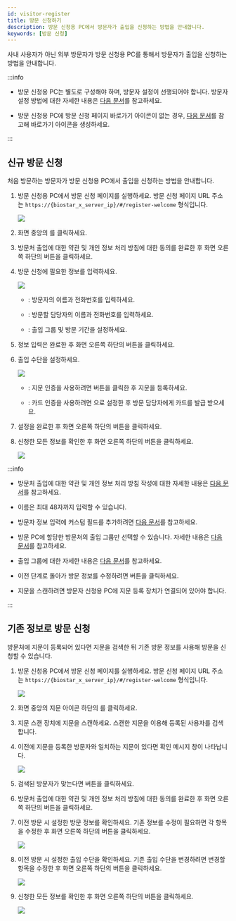 ```yaml
---
id: visitor-register
title: 방문 신청하기
description: 방문 신청용 PC에서 방문자가 출입을 신청하는 방법을 안내합니다.
keywords: [방문 신청]
---
```


사내 사용자가 아닌 외부 방문자가 방문 신청용 PC를 통해서 방문자가 출입을 신청하는 방법을 안내합니다.

:::info

* 방문 신청용 PC는 별도로 구성해야 하며, 방문자 설정이 선행되어야 합니다. 방문자 설정 방법에 대한 자세한 내용은 [다음 문서](settings-visitor)를 참고하세요.

* 방문 신청용 PC에 방문 신청 페이지 바로가기 아이콘이 없는 경우, [다음 문서](settings-visitor#settings-visitor-pc-link)를 참고해 바로가기 아이콘을 생성하세요.

:::

## 신규 방문 신청

처음 방문하는 방문자가 방문 신청용 PC에서 출입을 신청하는 방법을 안내합니다.

1. 방문 신청용 PC에서 방문 신청 페이지를 실행하세요. 방문 신청 페이지 URL 주소는 `https://{biostar_x_server_ip}/#/register-welcome` 형식입니다.

    <Image src='/img/biostarx-settings-visitor-welcome-screen.png' />

1. 화면 중앙의 <Cmd sid='visitor.welcome.first.time' product='2' />를 클릭하세요.

1. 방문처 출입에 대한 약관 및 개인 정보 처리 방침에 대한 동의를 완료한 후 화면 오른쪽 하단의 <Cmd sid='button.nextPage' product='2' /> 버튼을 클릭하세요.

1. 방문 신청에 필요한 정보를 입력하세요.

    <Image src='/img/biostarx-visitor-register-info.png' />

    * <Cmd sid='common.visitor' product='2' />: 방문자의 이름과 전화번호를 입력하세요.

    * <Cmd sid='visitor.host' product='2' />: 방문할 담당자의 이름과 전화번호를 입력하세요.

    * <Cmd sid='visitor.accessInfo' product='2' />: 출입 그룹 및 방문 기간을 설정하세요.

1. 정보 입력은 완료한 후 화면 오른쪽 하단의 <Cmd sid='button.nextPage' product='2' /> 버튼을 클릭하세요.

1. 출입 수단을 설정하세요.

    <Image src='/img/biostarx-visitor-register-access-credential.png' />

    * <Cmd sid='common.fingerPrint' product='2' />: 지문 인증을 사용하려면 <Cmd sid='button.addFingerprint' product='2' /> 버튼을 클릭한 후 지문을 등록하세요.

    * <Cmd sid='common.card' product='2' />: 카드 인증을 사용하려면 <Cmd sid='visitor.request' product='2' />으로 설정한 후 방문 담당자에게 카드를 발급 받으세요.

1. 설정을 완료한 후 화면 오른쪽 하단의 <Cmd sid='button.nextPage' product='2' /> 버튼을 클릭하세요.

1. 신청한 모든 정보를 확인한 후 화면 오른쪽 하단의 <Cmd sid='button.register' product='2' /> 버튼을 클릭하세요.

    <Image src='/img/biostarx-visitor-register-complete.png' />

:::info

* 방문처 출입에 대한 약관 및 개인 정보 처리 방침 작성에 대한 자세한 내용은 [다음 문서](settings-visitor#settings-visitor-terms)를 참고하세요.

* 이름은 최대 48자까지 입력할 수 있습니다.

* 방문자 정보 입력에 커스텀 필드를 추가하려면 [다음 문서](settings-visitor#settings-visitor-custom-field)를 참고하세요.

* 방문 PC에 할당한 방문처의 출입 그룹만 선택할 수 있습니다. 자세한 내용은 [다음 문서](settings-visitor#settings-visitor-site)를 참고하세요.

* 출입 그룹에 대한 자세한 내용은 [다음 문서](settings-access-control-manage-access-group)를 참고하세요.

* 이전 단계로 돌아가 방문 정보를 수정하려면 <Cmd sid='button.previousPage' product='2' /> 버튼을 클릭하세요.

* 지문을 스캔하려면 방문자 신청용 PC에 지문 등록 장치가 연결되어 있어야 합니다.

:::


## 기존 정보로 방문 신청

방문처에 지문이 등록되어 있다면 지문을 검색한 뒤 기존 방문 정보를 사용해 방문을 신청할 수 있습니다.

1. 방문 신청용 PC에서 방문 신청 페이지를 실행하세요. 방문 신청 페이지 URL 주소는 `https://{biostar_x_server_ip}/#/register-welcome` 형식입니다.

    <Image src='/img/biostarx-settings-visitor-welcome-screen.png' />

1. 화면 중앙의 지문 아이콘 하단의 <Cmd sid='visitor.welcome.search' product='2' />를 클릭하세요.

1. 지문 스캔 장치에 지문을 스캔하세요. 스캔한 지문을 이용해 등록된 사용자를 검색합니다.

1. 이전에 지문을 등록한 방문자와 일치하는 지문이 있다면 확인 메시지 창이 나타납니다.

    <Image src='/img/biostarx-visitor-register-confirm-message.png' />

1. 검색된 방문자가 맞는다면 <Cmd sid='button.yes' product='2' /> 버튼을 클릭하세요.

1. 방문처 출입에 대한 약관 및 개인 정보 처리 방침에 대한 동의를 완료한 후 화면 오른쪽 하단의 <Cmd sid='button.nextPage' product='2' /> 버튼을 클릭하세요.

1. 이전 방문 시 설정한 방문 정보를 확인하세요. 기존 정보를 수정이 필요하면 각 항목을 수정한 후 화면 오른쪽 하단의 <Cmd sid='button.nextPage' product='2' /> 버튼을 클릭하세요.

    <Image src='/img/biostarx-visitor-register-saved-info.png' />

1. 이전 방문 시 설정한 출입 수단을 확인하세요. 기존 출입 수단을 변경하려면 변경할 항목을 수정한 후 화면 오른쪽 하단의 <Cmd sid='button.nextPage' product='2' /> 버튼을 클릭하세요.

    <Image src='/img/biostarx-visitor-register-saved-access-credential.png' />

1. 신청한 모든 정보를 확인한 후 화면 오른쪽 하단의 <Cmd sid='button.register' product='2' /> 버튼을 클릭하세요.

    <Image src='/img/biostarx-visitor-register-complete.png' />